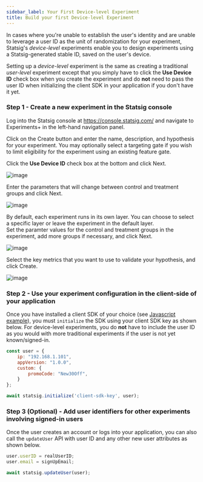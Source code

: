 ```yaml
---
sidebar_label: Your First Device-level Experiment
title: Build your first Device-level Experiment
---
```


In cases where you're unable to establish the user's identity and are unable to leverage a user ID as the unit of randomization for your experiment,
Statsig's _device-level_ experiments enable you to design experiments using a Statsig-generated stable ID, saved on the user's device.

Setting up a _device-level_ experiment is the same as creating a traditional _user-level_ experiment except that you simply have to click the **Use Device ID** check box when you create the experiment and do **not** need to pass the user ID when initializing the client SDK in your application if you don't have it yet.

### Step 1 - Create a new experiment in the Statsig console

Log into the Statsig console at https://console.statsig.com/ and navigate to Experiments+ in the left-hand navigation panel.

Click on the Create button and enter the name, description, and hypothesis for your experiment.
You may optionally select a targeting gate if you wish to limit eligibility for the experiment using an existing feature gate.

Click the **Use Device ID** check box at the bottom and click Next.

![image](https://user-images.githubusercontent.com/1315028/138311621-e3022e63-d767-4456-bbcb-29f5e87f3370.png)

Enter the parameters that will change between control and treatment groups and click Next.

![image](https://user-images.githubusercontent.com/1315028/138311303-ba57bcac-1913-4bf7-a5bd-d3c14b85005b.png)

By default, each experiment runs in its own layer. You can choose to select a specific layer or leave the experiment in the default layer.  
Set the paramter values for the control and treatment groups in the experiment, add more groups if necessary, and click Next.

![image](https://user-images.githubusercontent.com/1315028/138312005-4c987b00-d952-45d3-bbc2-499cfcaf5ceb.png)

Select the key metrics that you want to use to validate your hypothesis, and click Create.

![image](https://user-images.githubusercontent.com/1315028/138312097-cc064abf-8fb1-44c8-830c-6fb02d7f3cdc.png)

### Step 2 - Use your experiment configuration in the client-side of your application

Once you have installed a client SDK of your choice (see [Javascript example](https://docs.statsig.com/client/jsClientSDK)),
you must `initialize` the SDK using your client SDK key as shown below.
For device-level experiments, you do **not** have to include the user ID as you would with more traditional experiments if the user is not yet known/signed-in.

```jsx
const user = {
    ip: "192.168.1.101",
    appVersion: "1.0.0",
    custom: {
        promoCode: "New30Off",
    }
};

await statsig.initialize('client-sdk-key', user);
```

### Step 3 (Optional) - Add user identifiers for other experiments involving signed-in users

Once the user creates an account or logs into your application, you can also call the `updateUser` API with user ID and any other new user attributes as shown below.

```jsx
user.userID = realUserID;
user.email = signUpEmail;

await statsig.updateUser(user);
```
